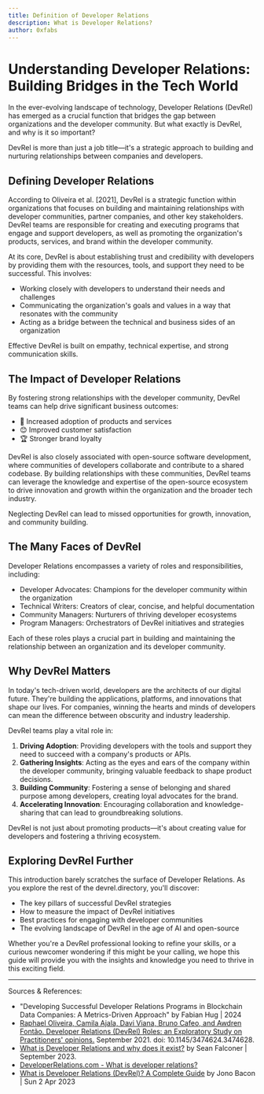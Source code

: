 ```yaml
---
title: Definition of Developer Relations
description: What is Developer Relations?
author: 0xfabs
---
```


# Understanding Developer Relations: Building Bridges in the Tech World

In the ever-evolving landscape of technology, Developer Relations (DevRel) has emerged as a crucial function that bridges the gap between organizations and the developer community. But what exactly is DevRel, and why is it so important?

<Callout>
  DevRel is more than just a job title—it's a strategic approach to building and nurturing relationships between companies and developers.
</Callout>

## Defining Developer Relations

According to Oliveira et al. [2021], DevRel is a strategic function within organizations that focuses on building and maintaining relationships with developer communities, partner companies, and other key stakeholders. DevRel teams are responsible for creating and executing programs that engage and support developers, as well as promoting the organization's products, services, and brand within the developer community.

At its core, DevRel is about establishing trust and credibility with developers by providing them with the resources, tools, and support they need to be successful. This involves:

- Working closely with developers to understand their needs and challenges
- Communicating the organization's goals and values in a way that resonates with the community
- Acting as a bridge between the technical and business sides of an organization

<Callout>
  Effective DevRel is built on empathy, technical expertise, and strong communication skills.
</Callout>

## The Impact of Developer Relations

By fostering strong relationships with the developer community, DevRel teams can help drive significant business outcomes:

- 🚀 Increased adoption of products and services
- 😊 Improved customer satisfaction
- 🏆 Stronger brand loyalty

DevRel is also closely associated with open-source software development, where communities of developers collaborate and contribute to a shared codebase. By building relationships with these communities, DevRel teams can leverage the knowledge and expertise of the open-source ecosystem to drive innovation and growth within the organization and the broader tech industry.

<Callout type="warn">
  Neglecting DevRel can lead to missed opportunities for growth, innovation, and community building.
</Callout>

## The Many Faces of DevRel

Developer Relations encompasses a variety of roles and responsibilities, including:

- Developer Advocates: Champions for the developer community within the organization
- Technical Writers: Creators of clear, concise, and helpful documentation
- Community Managers: Nurturers of thriving developer ecosystems
- Program Managers: Orchestrators of DevRel initiatives and strategies

Each of these roles plays a crucial part in building and maintaining the relationship between an organization and its developer community.

## Why DevRel Matters

In today's tech-driven world, developers are the architects of our digital future. They're building the applications, platforms, and innovations that shape our lives. For companies, winning the hearts and minds of developers can mean the difference between obscurity and industry leadership.

DevRel teams play a vital role in:

1. **Driving Adoption**: Providing developers with the tools and support they need to succeed with a company's products or APIs.
2. **Gathering Insights**: Acting as the eyes and ears of the company within the developer community, bringing valuable feedback to shape product decisions.
3. **Building Community**: Fostering a sense of belonging and shared purpose among developers, creating loyal advocates for the brand.
4. **Accelerating Innovation**: Encouraging collaboration and knowledge-sharing that can lead to groundbreaking solutions.

<Callout>
  DevRel is not just about promoting products—it's about creating value for developers and fostering a thriving ecosystem.
</Callout>

## Exploring DevRel Further

This introduction barely scratches the surface of Developer Relations. As you explore the rest of the devrel.directory, you'll discover:

- The key pillars of successful DevRel strategies
- How to measure the impact of DevRel initiatives
- Best practices for engaging with developer communities
- The evolving landscape of DevRel in the age of AI and open-source

Whether you're a DevRel professional looking to refine your skills, or a curious newcomer wondering if this might be your calling, we hope this guide will provide you with the insights and knowledge you need to thrive in this exciting field.

---

Sources & References:
- "Developing Successful Developer Relations Programs in Blockchain Data Companies: A Metrics-Driven Approach" by Fabian Hug | 2024
- [Raphael Oliveira, Camila Ajala, Davi Viana, Bruno Cafeo, and Awdren Fontão. Developer Relations (DevRel) Roles: an Exploratory Study on Practitioners' opinions.](https://dl.acm.org/doi/10.1145/3474624.3474628) September 2021. doi: 10.1145/3474624.3474628.
- [What is Developer Relations and why does it exist?](https://seanfalconer.medium.com/what-is-developer-relations-and-why-does-it-exist-37bf4ee6d3db) by Sean Falconer | September 2023.
- [DeveloperRelations.com - What is developer relations?](https://developerrelations.com/what-is-developer-relations)
- [What is Developer Relations (DevRel)? A Complete Guide](https://www.jonobacon.com/2023/04/02/what-is-developer-relations-devrel-a-complete-guide/) by Jono Bacon | Sun 2 Apr 2023